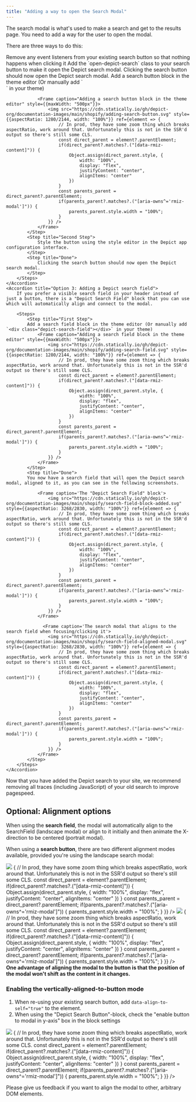 ```yaml
---
title: "Adding a way to open the Search Modal"
---
```


The search modal is what's used to make a search and get to the results page. You need to add a way for the user to open the modal.

There are three ways to do this:

<AccordionGroup>
    <Accordion title="Option 1: Re-using your existing search button">
        <Steps>
            <Step title="First Step">
                Remove any event listeners from your existing search button so that nothing happens when clicking it
            </Step>
            <Step title="Second Step">
                Add the `open-depict-search` class to your search button to make it open the Depict search modal.
            </Step>
            <Step title="Done">
                Clicking the search button should now open the Depict search modal.
            </Step>
        </Steps>
    </Accordion>
    <Accordion title="Option 2: Adding a Depict search button">
        <Steps>
            <Step title="First Step">
                Add a search button block in the theme editor (Or manually add `<div class="depict-search-button"></div>` in your theme)

                <Frame caption="Adding a search button block in the theme editor" style={{maxWidth: "500px"}}>
                    <img src="https://cdn.statically.io/gh/depict-org/documentation-images/main/shopify/adding-search-button.svg" style={{aspectRatio: 1280/2144, width: "100%"}} ref={element => {
                        // In prod, they have some zoom thing which breaks aspectRatio, work around that. Unfortunately this is not in the SSR'd output so there's still some CLS.
                        const direct_parent = element?.parentElement;
                        if(direct_parent?.matches?.("[data-rmiz-content]")) {
                            Object.assign(direct_parent.style, {
                                width: "100%",
                                display: "flex",
                                justifyContent: "center",
                                alignItems: "center"
                            })
                        }
                        const parents_parent = direct_parent?.parentElement;
                        if(parents_parent?.matches?.("[aria-owns^='rmiz-modal']")) {
                            parents_parent.style.width = "100%";
                        }
                    }} />
                </Frame>
            </Step>
            <Step title="Second Step">
                Style the button using the style editor in the Depict app configuration interface.
            </Step>
            <Step title="Done">
                Clicking the search button should now open the Depict search modal.
            </Step>
        </Steps>
    </Accordion>
    <Accordion title="Option 3: Adding a Depict search field">
        If you prefer a visible search field in your header instead of just a button, there is a "Depict Search Field" block that you can use which will automatically align and connect to the modal.

        <Steps>
            <Step title="First Step">
            Add a search field block in the theme editor (Or manually add `<div class="depict-search-field"></div>` in your theme)
                <Frame caption="Adding a search field block in the theme editor" style={{maxWidth: "500px"}}>
                    <img src="https://cdn.statically.io/gh/depict-org/documentation-images/main/shopify/adding-search-field.svg" style={{aspectRatio: 1280/2144, width: "100%"}} ref={element => {
                        // In prod, they have some zoom thing which breaks aspectRatio, work around that. Unfortunately this is not in the SSR'd output so there's still some CLS.
                        const direct_parent = element?.parentElement;
                        if(direct_parent?.matches?.("[data-rmiz-content]")) {
                            Object.assign(direct_parent.style, {
                                width: "100%",
                                display: "flex",
                                justifyContent: "center",
                                alignItems: "center"
                            })
                        }
                        const parents_parent = direct_parent?.parentElement;
                        if(parents_parent?.matches?.("[aria-owns^='rmiz-modal']")) {
                            parents_parent.style.width = "100%";
                        }
                    }} />
                </Frame>
            </Step>
            <Step title="Done">
            You now have a search field that will open the Depict search modal, aligned to it, as you can see in the following screenshots.

                <Frame caption='The "Depict Search Field" block'>
                    <img src="https://cdn.statically.io/gh/depict-org/documentation-images/main/shopify/search-field-block-added.svg" style={{aspectRatio: 3268/2830, width: "100%"}} ref={element => {
                        // In prod, they have some zoom thing which breaks aspectRatio, work around that. Unfortunately this is not in the SSR'd output so there's still some CLS.
                        const direct_parent = element?.parentElement;
                        if(direct_parent?.matches?.("[data-rmiz-content]")) {
                            Object.assign(direct_parent.style, {
                                width: "100%",
                                display: "flex",
                                justifyContent: "center",
                                alignItems: "center"
                            })
                        }
                        const parents_parent = direct_parent?.parentElement;
                        if(parents_parent?.matches?.("[aria-owns^='rmiz-modal']")) {
                            parents_parent.style.width = "100%";
                        }
                    }} />
                </Frame>

                  <Frame caption='The search modal that aligns to the search field when focusing/clicking it'>
                    <img src="https://cdn.statically.io/gh/depict-org/documentation-images/main/shopify/search-field-aligned-modal.svg" style={{aspectRatio: 3268/2830, width: "100%"}} ref={element => {
                        // In prod, they have some zoom thing which breaks aspectRatio, work around that. Unfortunately this is not in the SSR'd output so there's still some CLS.
                        const direct_parent = element?.parentElement;
                        if(direct_parent?.matches?.("[data-rmiz-content]")) {
                            Object.assign(direct_parent.style, {
                                width: "100%",
                                display: "flex",
                                justifyContent: "center",
                                alignItems: "center"
                            })
                        }
                        const parents_parent = direct_parent?.parentElement;
                        if(parents_parent?.matches?.("[aria-owns^='rmiz-modal']")) {
                            parents_parent.style.width = "100%";
                        }
                    }} />
                </Frame>
            </Step>
        </Steps>
    </Accordion>
</AccordionGroup>


<Tip>Now that you have added the Depict search to your site, we recommend removing all traces (including JavaScript) of your old search to improve pagespeed.</Tip>


## Optional: Alignment options

When using the <b>search field</b>, the modal will automatically align to the SearchField (landscape modal) or align to it initially and then animate the X-direction to be centered (portrait modal).

When using a <b>search button</b>, there are two different alignment modes available, provided you're using the landscape search modal:

<CardGroup cols={2}>
    <Frame caption="Center aligned (default), Click to enlarge">
        <img src="https://cdn.statically.io/gh/depict-org/documentation-images/main/shopify/search-modal-center-aligned.svg" style={{aspectRatio: 6634.667/3602.667, width: "100%"}} ref={element => {
            // In prod, they have some zoom thing which breaks aspectRatio, work around that. Unfortunately this is not in the SSR'd output so there's still some CLS.
            const direct_parent = element?.parentElement;
            if(direct_parent?.matches?.("[data-rmiz-content]")) {
                Object.assign(direct_parent.style, {
                    width: "100%",
                    display: "flex",
                    justifyContent: "center",
                    alignItems: "center"
                })
            }
            const parents_parent = direct_parent?.parentElement;
            if(parents_parent?.matches?.("[aria-owns^='rmiz-modal']")) {
                parents_parent.style.width = "100%";
            }
        }} />
    </Frame>
    <Frame caption="Vertically aligned to button, click to enlarge">
    <img src="https://cdn.statically.io/gh/depict-org/documentation-images/main/shopify/search-modal-button-aligned.svg" style={{aspectRatio: 6634.667/3602.667, width: "100%"}} ref={element => {
        // In prod, they have some zoom thing which breaks aspectRatio, work around that. Unfortunately this is not in the SSR'd output so there's still some CLS.
        const direct_parent = element?.parentElement;
        if(direct_parent?.matches?.("[data-rmiz-content]")) {
            Object.assign(direct_parent.style, {
                width: "100%",
                display: "flex",
                justifyContent: "center",
                alignItems: "center"
            })
        }
        const parents_parent = direct_parent?.parentElement;
        if(parents_parent?.matches?.("[aria-owns^='rmiz-modal']")) {
            parents_parent.style.width = "100%";
        }
    }} />
</Frame>
</CardGroup>

<br />
<b>One advantage of aligning the modal to the button is that the position of the modal won't shift as the content in it changes.</b>

### Enabling the vertically-aligned-to-button mode

1. When re-using your existing search button, add `data-align-to-self="true"` to the element.
2. When using the "Depict Search Button"-block, check the "enable button to modal in y-axis" box in the block settings

<Frame caption='Block settings of the "Depict Search Button"'>
    <img src="https://cdn.statically.io/gh/depict-org/documentation-images/main/shopify/button-alignment-option.svg" style={{aspectRatio: 1111.608/1764.897, width: "100%", maxWidth: "400px"}} ref={element => {
        // In prod, they have some zoom thing which breaks aspectRatio, work around that. Unfortunately this is not in the SSR'd output so there's still some CLS.
        const direct_parent = element?.parentElement;
        if(direct_parent?.matches?.("[data-rmiz-content]")) {
            Object.assign(direct_parent.style, {
                width: "100%",
                display: "flex",
                justifyContent: "center",
                alignItems: "center"
            })
        }
        const parents_parent = direct_parent?.parentElement;
        if(parents_parent?.matches?.("[aria-owns^='rmiz-modal']")) {
            parents_parent.style.width = "100%";
        }
    }} />
</Frame>


<Info>Please give us feedback if you want to align the modal to other, arbitrary DOM elements.</Info>
